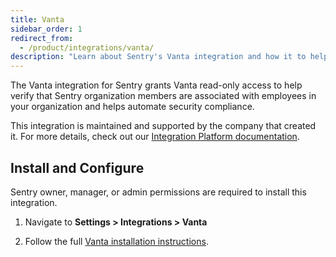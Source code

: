 ```yaml
---
title: Vanta
sidebar_order: 1
redirect_from:
  - /product/integrations/vanta/
description: "Learn about Sentry's Vanta integration and how it to helps automate security compliance. ."
---
```


The Vanta integration for Sentry grants Vanta read-only access to help verify that Sentry organization members are associated with employees in your organization and helps automate security compliance.


This integration is maintained and supported by the company that created it. For more details, check out our [Integration Platform documentation](/product/integrations/integration-platform/).

## Install and Configure

<Note>

Sentry owner, manager, or admin permissions are required to install this integration.

</Note>

1. Navigate to **Settings > Integrations > Vanta**

2. Follow the full [Vanta installation instructions](https://help.vanta.com/hc/en-us/articles/13045851267092).
